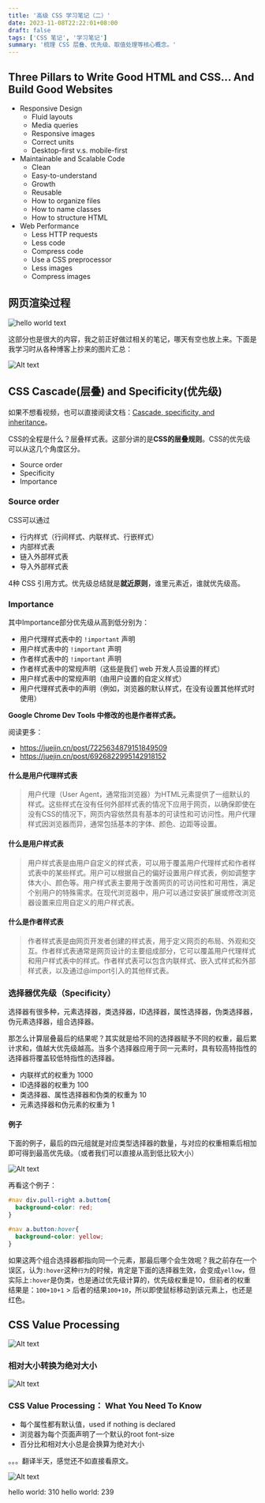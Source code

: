 ```yaml
---
title: '高级 CSS 学习笔记（二）'
date: 2023-11-08T22:22:01+08:00
draft: false
tags: ['CSS 笔记', '学习笔记']
summary: '梳理 CSS 层叠、优先级、取值处理等核心概念。'
---
```


## Three Pillars to Write Good HTML and CSS... And Build Good Websites

- Responsive Design
  - Fluid layouts
  - Media queries
  - Responsive images
  - Correct units
  - Desktop-first v.s. mobile-first
- Maintainable and Scalable Code
  - Clean
  - Easy-to-understand
  - Growth
  - Reusable
  - How to organize files
  - How to name classes
  - How to structure HTML
- Web Performance
  - Less HTTP requests
  - Less code
  - Compress code
  - Use a CSS preprocessor
  - Less images
  - Compress images

## 网页渲染过程

![hello world text](<css_render.png>)

这部分也是很大的内容，我之前正好做过相关的笔记，哪天有空也放上来。下面是我学习时从各种博客上抄来的图片汇总：

![Alt text](web_performance.001.jpeg)

## CSS Cascade(层叠) and Specificity(优先级)

如果不想看视频，也可以直接阅读文档：[Cascade, specificity, and inheritance](https://developer.mozilla.org/en-US/docs/Learn/CSS/Building_blocks/Cascade_and_inheritance)。

CSS的全程是什么？层叠样式表。这部分讲的是**CSS的层叠规则**。CSS的优先级可以从这几个角度区分。

- Source order
- Specificity
- Importance

### Source order
CSS可以通过

- 行内样式（行间样式、内联样式、行嵌样式）
- 内部样式表
- 链入外部样式表
- 导入外部样式表

4种 CSS 引用方式。优先级总结就是**就近原则**，谁里元素近，谁就优先级高。


### Importance
其中Importance部分优先级从高到低分别为：

- 用户代理样式表中的 `!important` 声明
- 用户样式表中的 `!important` 声明
- 作者样式表中的 `!important` 声明
- 作者样式表中的常规声明（这些是我们 web 开发人员设置的样式）
- 用户样式表中的常规声明（由用户设置的自定义样式）
- 用户代理样式表中的声明（例如，浏览器的默认样式，在没有设置其他样式时使用）

**Google Chrome Dev Tools 中修改的也是作者样式表。**

阅读更多：
- https://juejin.cn/post/7225634879151849509
- https://juejin.cn/post/6926822995142918152

#### 什么是用户代理样式表
> 用户代理（User Agent，通常指浏览器）为HTML元素提供了一组默认的样式。这些样式在没有任何外部样式表的情况下应用于网页，以确保即使在没有CSS的情况下，网页内容依然具有基本的可读性和可访问性。用户代理样式因浏览器而异，通常包括基本的字体、颜色、边距等设置。

#### 什么是用户样式表
> 用户样式表是由用户自定义的样式表，可以用于覆盖用户代理样式和作者样式表中的某些样式。用户可以根据自己的偏好设置用户样式表，例如调整字体大小、颜色等。用户样式表主要用于改善网页的可访问性和可用性，满足个别用户的特殊需求。在现代浏览器中，用户可以通过安装扩展或修改浏览器设置来应用自定义的用户样式表。

#### 什么是作者样式表
> 作者样式表是由网页开发者创建的样式表，用于定义网页的布局、外观和交互。作者样式表通常是网页设计的主要组成部分，它可以覆盖用户代理样式和用户样式表中的样式。作者样式表可以包含内联样式、嵌入式样式和外部样式表，以及通过@import引入的其他样式表。

### 选择器优先级（Specificity）

选择器有很多种，元素选择器，类选择器，ID选择器，属性选择器，伪类选择器，伪元素选择器，组合选择器。

那怎么计算层叠最后的结果呢？其实就是给不同的选择器赋予不同的权重，最后累计求和，值越大优先级越高。当多个选择器应用于同一元素时，具有较高特指性的选择器将覆盖较低特指性的选择器。

- 内联样式的权重为 1000
- ID选择器的权重为 100
- 类选择器、属性选择器和伪类的权重为 10
- 元素选择器和伪元素的权重为 1

#### 例子
下面的例子，最后的四元组就是对应类型选择器的数量，与对应的权重相乘后相加即可得到最高优先级。（或者我们可以直接从高到低比较大小）

![Alt text](<CleanShot 2023-11-11 at 23.44.13.png>)

再看这个例子：

```css
#nav div.pull-right a.buttom{
  background-color: red;
}

#nav a.button:hover{
  background-color: yellow;
}
```

如果这两个组合选择器都指向同一个元素，那最后哪个会生效呢？我之前存在一个误区，认为`:hover`这种`行为`的时候，肯定是下面的选择器生效，会变成`yellow`，但实际上`:hover`是伪类，也是通过优先级计算的，优先级权重是10，但前者的权重结果是：`100+10+1` > 后者的结果`100+10`，所以即使鼠标移动到该元素上，也还是红色。

## CSS Value Processing

![Alt text](<CleanShot 2023-11-12 at 00.03.47.png>)

### 相对大小转换为绝对大小
![Alt text](<CleanShot 2023-11-12 at 00.08.11.png>)

### CSS Value Processing： What You Need To Know
- 每个属性都有默认值，used if nothing is declared
- 浏览器为每个页面声明了一个默认的root font-size
- 百分比和相对大小总是会换算为绝对大小

。。。翻译半天，感觉还不如直接看原文。

![Alt text](<CleanShot 2023-11-12 at 00.12.40.png>)

hello world: 310
hello world: 239
